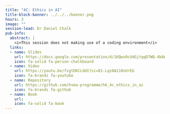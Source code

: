 ```yaml
---
title: "4C: Ethics in AI"
title-block-banner: ../../../banner.png
hours: 3
image: ""
session-lead: Dr Daniel Chalk
pub-info:
  abstract: |
    <i>This session does not making use of a coding environment</i>
  links:
  - name: Slides
    url: https://docs.google.com/presentation/d/16Qwx0cUdGjtqqD7WQ-4kAWHBdJvBFHMch_AwPUwrp1M/edit?usp=sharing
    icon: fa-solid fa-person-chalkboard
  - name: Video
    url: https://youtu.be/fzgtDKCLGHI?si=81-Lqz0A110nUrEG
    icon: fa-brands fa-youtube
  - name: Repository
    url: https://github.com/hsma-programme/h6_4c_ethics_in_ai
    icon: fa-brands fa-github
  - name: Book
    url:
    icon: fa-solid fa-book
---
```

